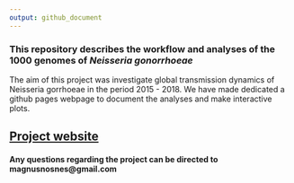 ```yaml
---
output: github_document
---
```



### This repository describes the workflow and analyses of the 1000 genomes of *Neisseria gonorrhoeae*

The aim of this project was investigate global transmission dynamics of
Neisseria gorrhoeae in the period 2015 - 2018. We have made dedicated a github pages webpage to document the analyses and make interactive plots.

## [Project website](https://magnusnosnes.github.io/10000_Ngon_genomes/)

#### Any questions regarding the project can be directed to magnusnosnes@gmail.com